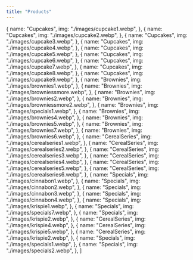 ```yaml
---
title: "Products"
---
```


  {
    name: "Cupcakes",
    img: "./images/cupcake1.webp",
  },
  {
    name: "Cupcakes",
    img: "./images/cupcake2.webp",
  },
  {
    name: "Cupcakes",
    img: "./images/cupcake3.webp",
  },
  {
    name: "Cupcakes",
    img: "./images/cupcake4.webp",
  },
  {
    name: "Cupcakes",
    img: "./images/cupcake5.webp",
  },
  {
    name: "Cupcakes",
    img: "./images/cupcake6.webp",
  },
  {
    name: "Cupcakes",
    img: "./images/cupcake7.webp",
  },
  {
    name: "Cupcakes",
    img: "./images/cupcake8.webp",
  },
  {
    name: "Cupcakes",
    img: "./images/cupcake9.webp",
  },
  {
    name: "Brownies",
    img: "./images/brownies1.webp",
  },
  {
    name: "Brownies",
    img: "./images/browniessmore.webp",
  },
  {
    name: "Brownies",
    img: "./images/brownies2.webp",
  },
  {
    name: "Brownies",
    img: "./images/browniessmore2.webp",
  },
  {
    name: "Brownies",
    img: "./images/specials1.webp",
  },
  {
    name: "Brownies",
    img: "./images/brownies4.webp",
  },
  {
    name: "Brownies",
    img: "./images/brownies5.webp",
  },
  {
    name: "Brownies",
    img: "./images/brownies7.webp",
  },
  {
    name: "Brownies",
    img: "./images/brownies6.webp",
  },
  {
    name: "CerealSeries",
    img: "./images/cerealseries1.webp",
  },
  {
    name: "CerealSeries",
    img: "./images/cerealseries2.webp",
  },
  {
    name: "CerealSeries",
    img: "./images/cerealseries3.webp",
  },
  {
    name: "CerealSeries",
    img: "./images/cerealseries4.webp",
  },
  {
    name: "CerealSeries",
    img: "./images/cerealseries5.webp",
  },
  {
    name: "CerealSeries",
    img: "./images/cerealseries6.webp",
  },
  {
    name: "Specials",
    img: "./images/cinnabon1.webp",
  },
  {
    name: "Specials",
    img: "./images/cinnabon2.webp",
  },
  {
    name: "Specials",
    img: "./images/cinnabon3.webp",
  },
  {
    name: "Specials",
    img: "./images/cinnabon4.webp",
  },
  {
    name: "Specials",
    img: "./images/krispie1.webp",
  },
  {
    name: "Specials",
    img: "./images/specials7.webp",
  },
  {
    name: "Specials",
    img: "./images/krispie2.webp",
  },
  {
    name: "CerealSeries",
    img: "./images/krispie4.webp",
  },
  {
    name: "CerealSeries",
    img: "./images/krispie5.webp",
  },
  {
    name: "CerealSeries",
    img: "./images/krispie2.webp",
  },
  {
    name: "Specials",
    img: "./images/specials1.webp",
  },
  {
    name: "Specials",
    img: "./images/specials2.webp",
  },
]
